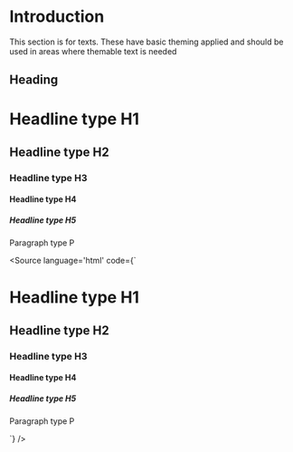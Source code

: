 

<Meta title="atoms/texts/base" />

# Introduction
This section is for texts.
These have basic theming applied and should be used in areas where themable text is needed

## Heading

<H1>Headline type H1</H1>
<H2>Headline type H2</H2>
<H3>Headline type H3</H3>
<H4>Headline type H4</H4>
<H5>Headline type H5</H5>
<P>Paragraph type P</P>

<Source language='html' code={`
<H1>Headline type H1</H1>
<H2>Headline type H2</H2>
<H3>Headline type H3</H3>
<H4>Headline type H4</H4>
<H5>Headline type H5</H5>
<P>Paragraph type P</P>
`} />

<Props of={H1} />
